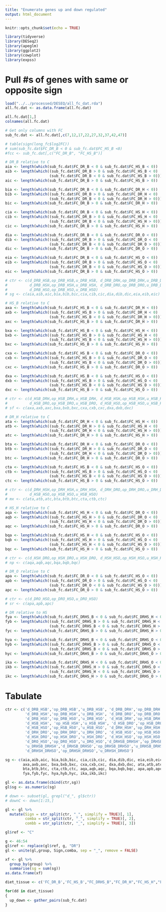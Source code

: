 ```yaml
---
title: "Enumerate genes up and down regulated"
output: html_document
---
```


```r
knitr::opts_chunk$set(echo = TRUE)

library(tidyverse)
library(DESeq2)
library(apeglm)
library(ggplot2)
library(cowplot)
library(expss)

```

# Pull #s of genes with same or opposite sign

```r
load("../../processed/DESEQ/all_fc_dat.rda")
all.fc.dat <- as.data.frame(all.fc.dat) 

all.fc.dat[1,]
colnames(all.fc.dat)

# Get only columns with FC
sub_fc.dat <- all.fc.dat[,c(7,12,17,22,27,32,37,42,47)]

# table(sign(long_fc$log2FC))
# sum(sub_fc.dat$FC_DR_B < 0 & sub_fc.dat$FC_HS_B <0)
#fcc <- sub_fc.dat[,c("FC_DR_B", "FC_HS_B")]

# DR_B relative to C
aia <- length(which(sub_fc.dat$FC_DR_B < 0 & sub_fc.dat$FC_HS_B < 0)) 
aib <- length(which((sub_fc.dat$FC_DR_B > 0 & sub_fc.dat$FC_HS_B < 0) | 
                    (sub_fc.dat$FC_DR_B < 0 & sub_fc.dat$FC_HS_B > 0))) 
aic <- length(which(sub_fc.dat$FC_DR_B > 0 & sub_fc.dat$FC_HS_B > 0)) 

bia <- length(which(sub_fc.dat$FC_DR_B < 0 & sub_fc.dat$FC_DR_H < 0)) 
bib <- length(which((sub_fc.dat$FC_DR_B > 0 & sub_fc.dat$FC_DR_H < 0) | 
                    (sub_fc.dat$FC_DR_B < 0 & sub_fc.dat$FC_DR_H > 0))) 
bic <- length(which(sub_fc.dat$FC_DR_B > 0 & sub_fc.dat$FC_DR_H > 0)) 

cia <- length(which(sub_fc.dat$FC_DR_B < 0 & sub_fc.dat$FC_HS_H < 0)) 
cib <- length(which((sub_fc.dat$FC_DR_B > 0 & sub_fc.dat$FC_HS_H < 0) | 
                    (sub_fc.dat$FC_DR_B < 0 & sub_fc.dat$FC_HS_H > 0))) 
cic <- length(which(sub_fc.dat$FC_DR_B > 0 & sub_fc.dat$FC_HS_H > 0)) 

dia <- length(which(sub_fc.dat$FC_DR_B < 0 & sub_fc.dat$FC_DR_O < 0)) 
dib <- length(which((sub_fc.dat$FC_DR_B > 0 & sub_fc.dat$FC_DR_O < 0) | 
                    (sub_fc.dat$FC_DR_B < 0 & sub_fc.dat$FC_DR_O > 0))) 
dic <- length(which(sub_fc.dat$FC_DR_B > 0 & sub_fc.dat$FC_DR_O > 0)) 

eia <- length(which(sub_fc.dat$FC_DR_B < 0 & sub_fc.dat$FC_HS_O < 0)) 
eib <- length(which((sub_fc.dat$FC_DR_B > 0 & sub_fc.dat$FC_HS_O < 0) | 
                    (sub_fc.dat$FC_DR_B < 0 & sub_fc.dat$FC_HS_O > 0))) 
eic <- length(which(sub_fc.dat$FC_DR_B > 0 & sub_fc.dat$FC_HS_O > 0)) 

# ctr <- c(d_DRB_HSB,op_DRB_HSB,u_DRB_HSB, d_DRB_DRH,op_DRB_DRH,u_DRB_DRH,
#          d_DRB_HSH,op_DRB_HSH,u_DRB_HSH, d_DRB_DRO,op_DRB_DRO,u_DRB_DRO,
#          d_DRB_HSO,op_DRB_HSO,u_DRB_HSO)
# sg <- c(aia,aib,aic,bia,bib,bic,cia,cib,cic,dia,dib,dic,eia,eib,eic)

# HS_B relative to C
axa <- length(which(sub_fc.dat$FC_HS_B < 0 & sub_fc.dat$FC_DR_H < 0)) 
axb <- length(which((sub_fc.dat$FC_HS_B > 0 & sub_fc.dat$FC_DR_H < 0) | 
                    (sub_fc.dat$FC_HS_B < 0 & sub_fc.dat$FC_DR_H > 0))) 
axc <- length(which(sub_fc.dat$FC_HS_B > 0 & sub_fc.dat$FC_DR_H > 0)) 

bxa <- length(which(sub_fc.dat$FC_HS_B < 0 & sub_fc.dat$FC_HS_H < 0)) 
bxb <- length(which((sub_fc.dat$FC_HS_B > 0 & sub_fc.dat$FC_HS_H < 0) | 
                    (sub_fc.dat$FC_HS_B < 0 & sub_fc.dat$FC_HS_H > 0))) 
bxc <- length(which(sub_fc.dat$FC_HS_B > 0 & sub_fc.dat$FC_HS_H > 0)) 

cxa <- length(which(sub_fc.dat$FC_HS_B < 0 & sub_fc.dat$FC_DR_O < 0)) 
cxb <- length(which((sub_fc.dat$FC_HS_B > 0 & sub_fc.dat$FC_DR_O < 0) | 
                    (sub_fc.dat$FC_HS_B < 0 & sub_fc.dat$FC_DR_O > 0))) 
cxc <- length(which(sub_fc.dat$FC_HS_B > 0 & sub_fc.dat$FC_DR_O > 0)) 

dxa <- length(which(sub_fc.dat$FC_HS_B < 0 & sub_fc.dat$FC_HS_O < 0)) 
dxb <- length(which((sub_fc.dat$FC_HS_B > 0 & sub_fc.dat$FC_HS_O < 0) | 
                    (sub_fc.dat$FC_HS_B < 0 & sub_fc.dat$FC_HS_O > 0))) 
dxc <- length(which(sub_fc.dat$FC_HS_B > 0 & sub_fc.dat$FC_HS_O > 0)) 

# ctr <- c(d_HSB_DRH,op_HSB_DRH,u_HSB_DRH, d_HSB_HSH,op_HSB_HSH,u_HSB_HSH,
#          d_HSB_DRO,op_HSB_DRO,u_HSB_DRO, d_HSB_HSO,op_HSB_HSO,u_HSB_HSO)
# sf <- c(axa,axb,axc,bxa,bxb,bxc,cxa,cxb,cxc,dxa,dxb,dxc)

# DR_H relative to C
ata <- length(which(sub_fc.dat$FC_DR_H < 0 & sub_fc.dat$FC_HS_H < 0)) 
atb <- length(which((sub_fc.dat$FC_DR_H > 0 & sub_fc.dat$FC_HS_H < 0) | 
                    (sub_fc.dat$FC_DR_H < 0 & sub_fc.dat$FC_HS_H > 0))) 
atc <- length(which(sub_fc.dat$FC_DR_H > 0 & sub_fc.dat$FC_HS_H > 0)) 

bta <- length(which(sub_fc.dat$FC_DR_H < 0 & sub_fc.dat$FC_DR_O < 0)) 
btb <- length(which((sub_fc.dat$FC_DR_H > 0 & sub_fc.dat$FC_DR_O < 0) | 
                    (sub_fc.dat$FC_DR_H < 0 & sub_fc.dat$FC_DR_O > 0))) 
btc <- length(which(sub_fc.dat$FC_DR_H > 0 & sub_fc.dat$FC_DR_O > 0)) 

cta <- length(which(sub_fc.dat$FC_HS_B < 0 & sub_fc.dat$FC_HS_O < 0)) 
ctb <- length(which((sub_fc.dat$FC_HS_B > 0 & sub_fc.dat$FC_HS_O < 0) | 
                    (sub_fc.dat$FC_HS_B < 0 & sub_fc.dat$FC_HS_O > 0))) 
ctc <- length(which(sub_fc.dat$FC_HS_B > 0 & sub_fc.dat$FC_HS_O > 0)) 

# ctr <- c(d_DRH_HSH,op_DRH_HSH,u_DRH_HSH, d_DRH_DRO,op_DRH_DRO,u_DRH_DRO,
#          d_HSB_HSO,op_HSB_HSO,u_HSB_HSO)
# mx <- c(ata,atb,atc,bta,btb,btc,cta,ctb,ctc)

# HS_H relative to C
aqa <- length(which(sub_fc.dat$FC_HS_H < 0 & sub_fc.dat$FC_DR_O < 0)) 
aqb <- length(which((sub_fc.dat$FC_HS_H > 0 & sub_fc.dat$FC_DR_O < 0) | 
                    (sub_fc.dat$FC_HS_H < 0 & sub_fc.dat$FC_DR_O > 0))) 
aqc <- length(which(sub_fc.dat$FC_HS_H > 0 & sub_fc.dat$FC_DR_O > 0)) 

bqa <- length(which(sub_fc.dat$FC_HS_H < 0 & sub_fc.dat$FC_HS_O < 0)) 
bqb <- length(which((sub_fc.dat$FC_HS_H > 0 & sub_fc.dat$FC_HS_O < 0) | 
                    (sub_fc.dat$FC_HS_H < 0 & sub_fc.dat$FC_HS_O > 0))) 
bqc <- length(which(sub_fc.dat$FC_HS_H > 0 & sub_fc.dat$FC_HS_O > 0)) 

# ctr <- c(d_HSH_DRO,op_HSH_DRO,u_HSH_DRO, d_HSH_HSO,op_HSH_HSO,u_HSH_HSO)
# np <- c(aqa,aqb,aqc,bqa,bqb,bqc)

# DR_O relative to C
apa <- length(which(sub_fc.dat$FC_DR_O < 0 & sub_fc.dat$FC_HS_O < 0)) 
apb <- length(which((sub_fc.dat$FC_DR_O > 0 & sub_fc.dat$FC_HS_O < 0) | 
                    (sub_fc.dat$FC_DR_O < 0 & sub_fc.dat$FC_HS_O > 0))) 
apc <- length(which(sub_fc.dat$FC_DR_O > 0 & sub_fc.dat$FC_HS_O > 0)) 

# ctr <- c(d_DRO_HSO,op_DRO_HSO,u_DRO_HSO)
# sr <- c(apa,apb,apc)

# DR relative to HS
fya <- length(which(sub_fc.dat$FC_DRHS_B < 0 & sub_fc.dat$FC_DRHS_H < 0)) 
fyb <- length(which((sub_fc.dat$FC_DRHS_B > 0 & sub_fc.dat$FC_DRHS_H < 0) | 
                    (sub_fc.dat$FC_DRHS_B < 0 & sub_fc.dat$FC_DRHS_H > 0))) 
fyc <- length(which(sub_fc.dat$FC_DRHS_B > 0 & sub_fc.dat$FC_DRHS_H > 0)) 

hya <- length(which(sub_fc.dat$FC_DRHS_B < 0 & sub_fc.dat$FC_DRHS_O < 0)) 
hyb <- length(which((sub_fc.dat$FC_DRHS_B > 0 & sub_fc.dat$FC_DRHS_O < 0) | 
                    (sub_fc.dat$FC_DRHS_B < 0 & sub_fc.dat$FC_DRHS_O > 0))) 
hyc <- length(which(sub_fc.dat$FC_DRHS_B > 0 & sub_fc.dat$FC_DRHS_O > 0))

ika <- length(which(sub_fc.dat$FC_DRHS_H < 0 & sub_fc.dat$FC_DRHS_O < 0)) 
ikb <- length(which((sub_fc.dat$FC_DRHS_H > 0 & sub_fc.dat$FC_DRHS_O < 0) | 
                    (sub_fc.dat$FC_DRHS_H < 0 & sub_fc.dat$FC_DRHS_O > 0))) 
ikc <- length(which(sub_fc.dat$FC_DRHS_H > 0 & sub_fc.dat$FC_DRHS_O > 0))
```

# Tabulate

```r
ctr <- c('d_DRB_HSB','op_DRB_HSB','u_DRB_HSB', 'd_DRB_DRH','op_DRB_DRH','u_DRB_DRH',
         'd_DRB_HSH','op_DRB_HSH','u_DRB_HSH', 'd_DRB_DRO','op_DRB_DRO','u_DRB_DRO',
         'd_DRB_HSO','op_DRB_HSO','u_DRB_HSO', 'd_HSB_DRH','op_HSB_DRH','u_HSB_DRH',
         'd_HSB_HSH', 'op_HSB_HSH','u_HSB_HSH', 'd_HSB_DRO','op_HSB_DRO','u_HSB_DRO',
         'd_HSB_HSO','op_HSB_HSO','u_HSB_HSO', 'd_DRH_HSH','op_DRH_HSH','u_DRH_HSH',
         'd_DRH_DRO','op_DRH_DRO','u_DRH_DRO', 'd_HSB_HSO','op_HSB_HSO','u_HSB_HSO',
         'd_HSH_DRO','op_HSH_DRO','u_HSH_DRO', 'd_HSH_HSO','op_HSH_HSO','u_HSH_HSO',
         'd_DRO_HSO','op_DRO_HSO','u_DRO_HSO','d_DRHSB_DRHSH','op_DRHSB_DRHSH',
         'u_DRHSB_DRHSH','d_DRHSB_DRHSO','op_DRHSB_DRHSO','u_DRHSB_DRHSO',
         'd_DRHSH_DRHSO','op_DRHSH_DRHSO','u_DRHSH_DRHSO')

sg <- c(aia,aib,aic, bia,bib,bic, cia,cib,cic, dia,dib,dic, eia,eib,eic,
        axa,axb,axc, bxa,bxb,bxc, cxa,cxb,cxc, dxa,dxb,dxc, ata,atb,atc,
        bta,btb,btc, cta,ctb,ctc, aqa,aqb,aqc, bqa,bqb,bqc, apa,apb,apc,
        fya,fyb,fyc, hya,hyb,hyc, ika,ikb,ikc)

gl <- as.data.frame(cbind(ctr,sg))
gl$sg <- as.numeric(sg)

# down <- subset(gl, grepl("d_", gl$ctr))
# downC <- down[1:15,]

gl <- gl %>% 
  mutate(Sign = str_split(ctr, "_", simplify = TRUE)[, 1],
         comba = str_split(ctr, "_", simplify = TRUE)[, 2],
         combb = str_split(ctr, "_", simplify = TRUE)[, 3])

gl$ref <- "C"

g <- 46:54
gl$ref <- replace(gl$ref, g, "DR")
gl <- unite(gl,group, Sign,comba, sep = "_", remove = FALSE)

xf <- gl %>%
  group_by(group) %>%
  summarise(sg = sum(sg))
as.data.frame(xf)
```

```r
diet_tissue <- c('FC_DR_B','FC_HS_B',"FC_DRHS_B","FC_DR_H","FC_HS_H","FC_DRHS_H","FC_DR_O","FC_HS_O","FC_DRHS_O")

for(dd in diet_tissue)
{
  up_down <- gather_pairs(sub_fc.dat)
}
```

